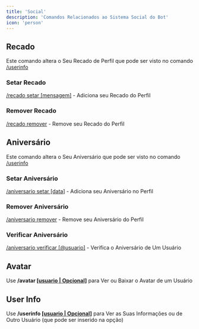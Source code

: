 ```yaml
---
title: 'Social'
description: 'Comandos Relacionados ao Sistema Social do Bot'
icon: 'person'
---
```


## Recado
Este comando altera o Seu Recado de Perfil que pode ser visto no comando [/userinfo]()

### Setar Recado
[/recado setar [mensagem]]() - Adiciona seu Recado do Perfil
### Remover Recado
[/recado remover]() - Remove seu Recado do Perfil

## Aniversário
Este comando altera o Seu Aniversário que pode ser visto no comando [/userinfo]()

### Setar Aniversário
[/aniversario setar [data]]() - Adiciona seu Aniversário no Perfil
### Remover Aniversário
[/aniversario remover]() - Remove seu Aniversário do Perfil
### Verificar Aniversário
[/aniversario verificar [@usuario]]() - Verifica o Aniversário de Um Usuário


## Avatar
Use **/avatar [[usuario | Opcional]]()** para Ver ou Baixar o Avatar de um Usuário

## User Info
Use **/userinfo [[usuario | Opcional]]()** para Ver as Suas Informações ou de Outro Usuário (que pode ser inserido na opção)
